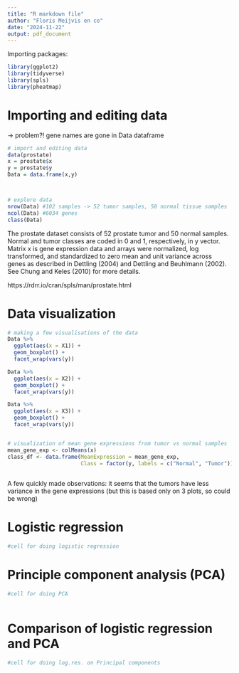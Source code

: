 ```yaml
---
title: "R markdown file"
author: "Floris Meijvis en co"
date: "2024-11-22"
output: pdf_document
---
```


Importing packages:
```r
library(ggplot2)
library(tidyverse)
library(spls)
library(pheatmap)
```
# Importing and editing data
-> problem?! gene names are gone in Data dataframe
```r
# import and editing data
data(prostate)
x = prostate$x
y = prostate$y
Data = data.frame(x,y)



# explore data
nrow(Data) #102 samples -> 52 tumor samples, 50 normal tissue samples
ncol(Data) #6034 genes
class(Data)
```

The prostate dataset consists of 52 prostate tumor and 50 normal samples. Normal and tumor classes are coded in 0 and 1, respectively, in y vector. Matrix x is gene expression data and arrays were normalized, log transformed, and standardized to zero mean and unit variance across genes as described in Dettling (2004) and Dettling and Beuhlmann (2002). See Chung and Keles (2010) for more details.

https://rdrr.io/cran/spls/man/prostate.html

# Data visualization
```r
# making a few visualisations of the data
Data %>%
  ggplot(aes(x = X1)) + 
  geom_boxplot() + 
  facet_wrap(vars(y))

Data %>%
  ggplot(aes(x = X2)) + 
  geom_boxplot() + 
  facet_wrap(vars(y))

Data %>%
  ggplot(aes(x = X3)) + 
  geom_boxplot() + 
  facet_wrap(vars(y))


# visualization of mean gene expressions from tumor vs normal samples
mean_gene_exp <- colMeans(x)
class_df <- data.frame(MeanExpression = mean_gene_exp, 
                       Class = factor(y, labels = c("Normal", "Tumor")))
  
```

A few quickly made observations: it seems that the tumors have less variance in the gene expressions (but this is based only on 3 plots, so could be wrong)


# Logistic regression
```r
#cell for doing logistic regression


```

# Principle component analysis (PCA)
```r
#cell for doing PCA



```



# Comparison of logistic regression and PCA
```r
#cell for doing log.res. on Principal components


```



